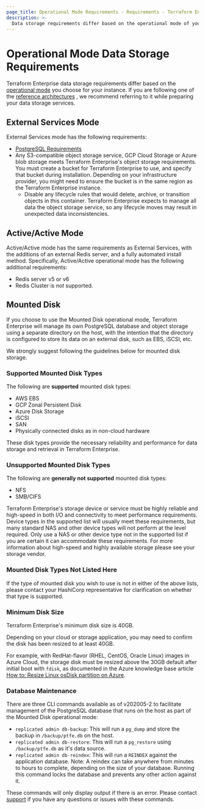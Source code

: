 ```yaml
---
page_title: Operational Mode Requirements - Requirements - Terraform Enterprise
description: >-
  Data storage requirements differ based on the operational mode of your Terraform Enterprise instance.
---
```


# Operational Mode Data Storage Requirements

Terraform Enterprise data storage requirements differ based on the
[operational mode](/enterprise/operational-modes)
you choose for your instance. If you are following one of the
[reference architectures](/enterprise/before-installing/reference-architecture)
, we recommend referring to it while preparing your data storage services.

## External Services Mode

External Services mode has the following requirements:

  - [PostgreSQL Requirements](/enterprise/before-installing/data-storage-requirements/postgres-requirements)
  - Any S3-compatible object storage service, GCP Cloud Storage or Azure blob storage meets Terraform Enterprise's object storage requirements. You must create a bucket for Terraform Enterprise to use, and specify that bucket during installation. Depending on your infrastructure provider, you might need to ensure the bucket is in the same region as the Terraform Enterprise instance.
    - Disable any lifecycle rules that would delete, archive, or transition objects in this container. Terraform Enterprise expects to manage all data the object storage service, so any lifecycle moves may result in unexpected data inconsistencies.
  
## Active/Active Mode

Active/Active mode has the same requirements as External Services, with the additions of an external Redis server, and a fully automated install method. Specifically, Active/Active operational mode has the following additional requirements:

  - Redis server v5 or v6
  - Redis Cluster is _not_ supported.

## Mounted Disk

If you choose to use the Mounted Disk operational mode, Terraform Enterprise will manage its own PostgreSQL database and object storage using a separate directory on the host, with the intention that the directory is configured to store its data on an external disk, such as EBS, iSCSI, etc.

We strongly suggest following the guidelines below for mounted disk storage.

### Supported Mounted Disk Types

The following are **supported** mounted disk types:

* AWS EBS
* GCP Zonal Persistent Disk
* Azure Disk Storage
* iSCSI
* SAN
* Physically connected disks as in non-cloud hardware

These disk types provide the necessary reliability and performance for data storage and retrieval in Terraform Enterprise.

### Unsupported Mounted Disk Types

The following are **generally not supported** mounted disk types:

* NFS
* SMB/CIFS

Terraform Enterprise's storage device or service must be highly reliable and high-speed in both I/O and connectivity to meet performance requirements. Device types in the supported list will usually meet these requirements, but many standard NAS and other device types will not perform at the level required. Only use a NAS or other device type not in the supported list if you are certain it can accommodate these requirements.
For more information about high-speed and highly available storage please see your storage vendor.

### Mounted Disk Types Not Listed Here

If the type of mounted disk you wish to use is not in either of the above lists, please contact your HashiCorp representative for clarification on whether that type is supported.

### Minimum Disk Size

Terraform Enterprise's minimum disk size is 40GB.

Depending on your cloud or storage application, you may need to confirm the disk has been resized to at least 40GB.

For example, with RedHat-flavor (RHEL, CentOS, Oracle Linux) images in Azure Cloud, the storage disk must be resized above the 30GB default after initial boot with `fdisk`, as documented in the Azure knowledge base article [How to: Resize Linux osDisk partition on Azure](https://blogs.msdn.microsoft.com/linuxonazure/2017/04/03/how-to-resize-linux-osdisk-partition-on-azure/).

### Database Maintenance

There are three CLI commands available as of v202005-2 to facilitate management of the PostgreSQL database that runs on the host as part of the Mounted Disk operational mode:

* `replicated admin db-backup`: This will run a `pg_dump` and store the backup in `/backup/ptfe.db` on the host.
* `replicated admin db-restore`: This will run a `pg_restore` using `/backup/ptfe.db` as it's data source.
* `replicated admin db-reindex`: This will run a `REINDEX` against the application database. Note: A reindex can take anywhere from minutes to hours to complete, depending on the size of your database. Running this command locks the database and prevents any other action against it.

These commands will only display output if there is an error. Please contact [support](https://support.hashicorp.com) if you have any questions or issues with these commands.

